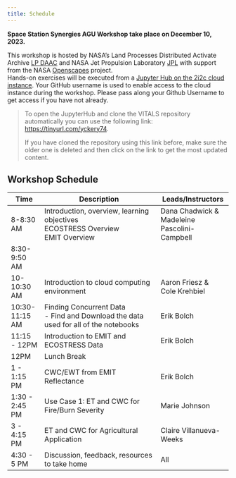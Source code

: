 ```yaml
---
title: Schedule 
---
```


**Space Station Synergies AGU Workshop take place on December 10, 2023.**   

This workshop is hosted by NASA’s Land Processes Distributed Activate Archive [LP DAAC](https://lpdaac.usgs.gov/) and NASA Jet Propulsion Laboratory [JPL](https://www.jpl.nasa.gov/) with support from the NASA [Openscapes](https://nasa-openscapes.github.io/) project.  
Hands-on exercises will be executed from a [Jupyter Hub on the 2i2c cloud instance](https://openscapes.2i2c.cloud/). Your GitHub username is used to enable access to the cloud instance during the workshop. Please pass along your Github Username to get access if you have not already.

> To open the JupyterHub and clone the VITALS repository automatically you can use the following link: [https://tinyurl.com/yckery74](https://tinyurl.com/yckery74).
>
> If you have cloned the repository using this link before, make sure the older one is deleted and then click on the link to get the most updated content. 

 
## Workshop Schedule 

| Time | Description | Leads/Instructors |  
|------|---------------------|-------------| 
|8-8:30 AM | Introduction, overview, learning objectives <br> ECOSTRESS Overview <br> EMIT Overview | Dana Chadwick & Madeleine Pascolini-Campbell |  
|8:30-9:50 AM |  | |  
|10-10:30 AM | Introduction to cloud computing environment |  Aaron Friesz & Cole Krehbiel |  
|10:30- 11:15 AM | Finding Concurrent Data <br> - Find and Download the data used for all of the notebooks | Erik Bolch |  
|11:15 - 12PM | Introduction to EMIT and ECOSTRESS Data | Erik Bolch |  
|12PM | Lunch Break |  |  
|1 - 1:15 PM | CWC/EWT from EMIT Reflectance | Erik Bolch |   
|1:30 - 2:45 PM | Use Case 1: ET and CWC for Fire/Burn Severity| Marie Johnson |  
|3 - 4:15 PM | ET and CWC for Agricultural Application | Claire Villanueva-Weeks |  
|4:30 - 5 PM| Discussion, feedback, resources to take home | All |  


